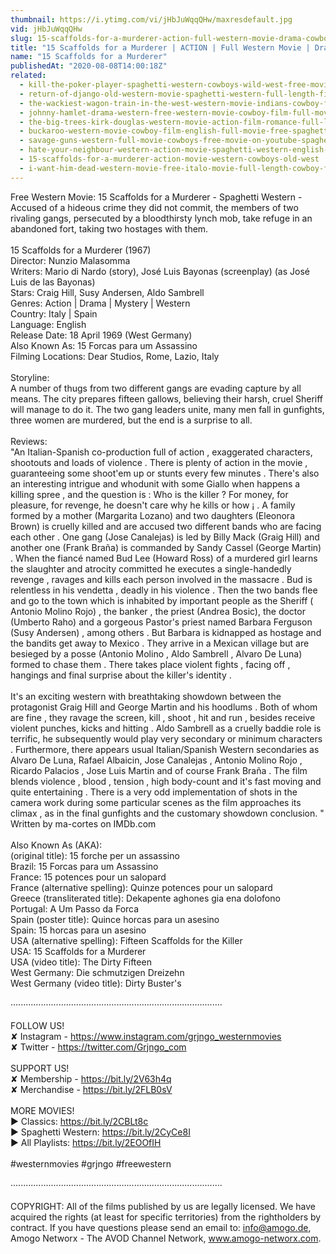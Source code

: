 ```yaml
---
thumbnail: https://i.ytimg.com/vi/jHbJuWqqQHw/maxresdefault.jpg
vid: jHbJuWqqQHw
slug: 15-scaffolds-for-a-murderer-action-full-western-movie-drama-cowboy-film-english
title: "15 Scaffolds for a Murderer | ACTION | Full Western Movie | Drama | Cowboy Film | English"
name: "15 Scaffolds for a Murderer"
publishedAt: "2020-08-08T14:00:18Z"
related:
  - kill-the-poker-player-spaghetti-western-cowboys-wild-west-free-movie-western-movies
  - return-of-django-old-western-movie-spaghetti-western-full-length-film-wild-west
  - the-wackiest-wagon-train-in-the-west-western-movie-indians-cowboy-film-full-length
  - johnny-hamlet-drama-western-free-western-movie-cowboy-film-full-movies
  - the-big-trees-kirk-douglas-western-movie-action-film-romance-full-length-movie
  - buckaroo-western-movie-cowboy-film-english-full-movie-free-spaghetti-western
  - savage-guns-western-full-movie-cowboys-free-movie-on-youtube-spaghetti-western
  - hate-your-neighbour-western-action-movie-spaghetti-western-english-cowboy-film
  - 15-scaffolds-for-a-murderer-action-movie-western-cowboys-old-west
  - i-want-him-dead-western-movie-free-italo-movie-full-length-cowboy-film
---
```


Free Western Movie: 15 Scaffolds for a Murderer - Spaghetti Western - Accused of a hideous crime they did not commit, the members of two rivaling gangs, persecuted by a bloodthirsty lynch mob, take refuge in an abandoned fort, taking two hostages with them. <br />
<br />
15 Scaffolds for a Murderer (1967)<br />
Director: Nunzio Malasomma<br />
Writers: Mario di Nardo (story), José Luis Bayonas (screenplay) (as José Luis de las Bayonas)<br />
Stars: Craig Hill, Susy Andersen, Aldo Sambrell <br />
Genres: Action | Drama | Mystery | Western <br />
Country: Italy | Spain<br />
Language: English<br />
Release Date: 18 April 1969 (West Germany) <br />
Also Known As: 15 Forcas para um Assassino <br />
Filming Locations: Dear Studios, Rome, Lazio, Italy <br />
<br />
Storyline:<br />
A number of thugs from two different gangs are evading capture by all means. The city prepares fifteen gallows, believing their harsh, cruel Sheriff will manage to do it. The two gang leaders unite, many men fall in gunfights, three women are murdered, but the end is a surprise to all.<br />
<br />
Reviews:<br />
"An Italian-Spanish co-production full of action , exaggerated characters, shootouts and loads of violence . There is plenty of action in the movie , guaranteeing some shoot'em up or stunts every few minutes . There's also an interesting intrigue and whodunit with some Giallo when happens a killing spree , and the question is : Who is the killer ? For money, for pleasure, for revenge, he doesn't care why he kills or how ¡ . A family formed by a mother (Margarita Lozano) and two daughters (Eleonora Brown) is cruelly killed and are accused two different bands who are facing each other . One gang (Jose Canalejas) is led by Billy Mack (Graig Hill) and another one (Frank Braña) is commanded by Sandy Cassel (George Martin) . When the fiancé named Bud Lee (Howard Ross) of a murdered girl learns the slaughter and atrocity committed he executes a single-handedly revenge , ravages and kills each person involved in the massacre . Bud is relentless in his vendetta , deadly in his violence . Then the two bands flee and go to the town which is inhabited by important people as the Sheriff ( Antonio Molino Rojo) , the banker , the priest (Andrea Bosic), the doctor (Umberto Raho) and a gorgeous Pastor's priest named Barbara Ferguson (Susy Andersen) , among others . But Barbara is kidnapped as hostage and the bandits get away to Mexico . They arrive in a Mexican village but are besieged by a posse (Antonio Molino , Aldo Sambrell , Alvaro De Luna) formed to chase them . There takes place violent fights , facing off , hangings and final surprise about the killer's identity .<br />
<br />
It's an exciting western with breathtaking showdown between the protagonist Graig Hill and George Martin and his hoodlums . Both of whom are fine , they ravage the screen, kill , shoot , hit and run , besides receive violent punches, kicks and hitting . Aldo Sambrell as a cruelly baddie role is terrific, he subsequently would play very secondary or minimum characters . Furthermore, there appears usual Italian/Spanish Western secondaries as Alvaro De Luna, Rafael Albaicin, Jose Canalejas , Antonio Molino Rojo , Ricardo Palacios , Jose Luis Martin and of course Frank Braña . The film blends violence , blood , tension , high body-count and it's fast moving and quite entertaining . There is a very odd implementation of shots in the camera work during some particular scenes as the film approaches its climax , as in the final gunfights and the customary showdown conclusion. " Written by ma-cortes on IMDb.com<br />
<br />
Also Known As (AKA):<br />
(original title): 15 forche per un assassino<br />
Brazil: 15 Forcas para um Assassino<br />
France: 15 potences pour un salopard<br />
France (alternative spelling): Quinze potences pour un salopard<br />
Greece (transliterated title): Dekapente aghones gia ena dolofono<br />
Portugal: A Um Passo da Forca<br />
Spain (poster title): Quince horcas para un asesino<br />
Spain: 15 horcas para un asesino<br />
USA (alternative spelling): Fifteen Scaffolds for the Killer<br />
USA: 15 Scaffolds for a Murderer<br />
USA (video title): The Dirty Fifteen<br />
West Germany: Die schmutzigen Dreizehn<br />
West Germany (video title): Dirty Buster's<br />
<br />
····················································································<br />
<br />
FOLLOW US!<br />
✘ Instagram - https://www.instagram.com/grjngo_westernmovies<br />
✘ Twitter - https://twitter.com/Grjngo_com<br />
<br />
SUPPORT US!<br />
✘ Membership - https://bit.ly/2V63h4q<br />
✘ Merchandise - https://bit.ly/2FLB0sV<br />
<br />
MORE MOVIES! <br />
► Classics: https://bit.ly/2CBLt8c <br />
► Spaghetti Western: https://bit.ly/2CyCe8I <br />
► All Playlists: https://bit.ly/2EOOfIH <br />
<br />
#westernmovies #grjngo #freewestern<br />
<br />
····················································································<br />
<br />
COPYRIGHT: All of the films published by us are legally licensed. We have acquired the rights (at least for specific territories) from the rightholders by contract. If you have questions please send an email to: info@amogo.de, Amogo Networx - The AVOD Channel Network, www.amogo-networx.com.
